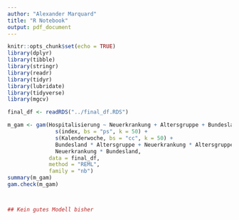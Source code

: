 ```yaml
---
author: "Alexander Marquard"
title: "R Notebook"
output: pdf_document
---
```


```r
knitr::opts_chunk$set(echo = TRUE)
library(dplyr)
library(tibble)
library(stringr)
library(readr)
library(tidyr)
library(lubridate)
library(tidyverse)
library(mgcv)
```

```r
final_df <- readRDS("../final_df.RDS")
```

```r
m_gam <- gam(Hospitalisierung ~ Neuerkrankung + Altersgruppe + Bundesland + 
               s(index, bs = "ps", k = 50) + 
               s(Kalenderwoche, bs = "cc", k = 50) +
               Bundesland * Altersgruppe + Neuerkrankung * Altersgruppe + 
               Neuerkrankung * Bundesland,
             data = final_df,
             method = "REML",
             family = "nb")
summary(m_gam)
gam.check(m_gam)



## Kein gutes Modell bisher
```